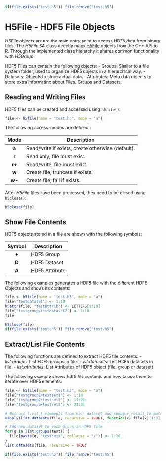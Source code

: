 ```r
if(file.exists("test.h5")) file.remove("test.h5")
```
# H5File - HDF5 File Objects

*H5File* objects are are the main entry point to access HDF5 data from binary files.
The *H5File* S4 class directly maps [H5File](https://www.hdfgroup.org/HDF5/doc/cpplus_RM/class_h5_1_1_h5_file.html) objects from the C++ API to R. Through the implemented class hierarchy it shares common functionality with *H5Group*. 

HDF5 Files can contain the following objects:
- Groups: Similar to a file system folder, used to organize HDF5 objects in a
  hierarchical way.
- Datasets: Objects to store actual data.
- Attributes: Meta data objects to store extra informatino about Files, Groups and Datasets.

## Reading and Writing Files
HDF5 files can be created and accessed using `h5file()`:
```r
file <- h5file(name = "test.h5", mode = "a")
```

The following access-modes are defined:

| Mode |                    Description                    |
|:----:|---------------------------------------------------|
|   **a**  | Read/write if exists, create otherwise (default). |
|   **r**  | Read only, file must exist.                       |
|  **r+**  | Read/write, file must exist.                      |
|   **w**  | Create file, truncate if exists.                  |
|  **w-**  | Create file, fail if exists.                      |

After *H5File* files have been processed, they need to be closed using `h5close()`:
```r
h5close(file)
```

## Show File Contents

HDF5 objects stored in a file are shown with the following symbols:

|Symbol|    Description        |
|:----:|-----------------------|
|**+** | HDF5 Group            |
|**D** | HDF5 Dataset          |
|**A** | HDF5 Attribute        |

The following examples generates a HDF5 file with the different HDF5 Objects and shows its contents:

```r
file <- h5file(name = "test.h5", mode = "a")
file["testdataset"] <- 1:10
h5attr(file, "testattrib") <- LETTERS[1:10]
file["testgroup/testdataset2"] <- 1:10
file
```
```r
h5close(file)
if(file.exists("test.h5")) file.remove("test.h5")
```
## Extract/List File Contents

The following functions are defined to extract HDF5 file contents:
- *list.groups*: List HDF5 groups in file.
- *list.datasets*: List HDF5 datasets in file.
- *list.attributes*: List Attributes of HDF5 object (file, group or dataset).

The following example shows hdf5 file contents and how to use them to iterate over HDF5 elements:

```r
file <- h5file(name = "test.h5", mode = "a")
file["testgroup1/testset1"] <- 1:10
file["testgroup2/testset2"] <- 11:20
file["testgroup3/testset3"] <- 21:30

# Extract first 3 elements from each dataset and combine result to matrix
sapply(list.datasets(file, recursive = TRUE), function(x) file[x][1:3])

# Add new dataset to each group in HDF5 file
for(g in list.groups(test)) {
  file[paste(g, "testsetx", collapse = "/")] <- 1:10
}
list.datasets(file, recursive = TRUE)
```

```r
if(file.exists("test.h5")) file.remove("test.h5")
```










